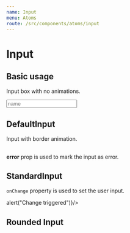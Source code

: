 ```yaml
---
name: Input
menu: Atoms
route: /src/components/atoms/input
---
```



# Input

<Props of={Input} />

## Basic usage

Input box with no animations.

<Playground>
    <Input type="text" placeholder="name" name="name" />
</Playground>

## DefaultInput

Input with border animation.

<Playground>
    <DefaultInput type="name" placeholder="name" name="name" />
</Playground>

## 

**error** prop is used to mark the input as error.

<Playground>
    <DefaultInput type="password" placeholder="password" name="password" error />
</Playground>

## StandardInput

`onChange` property is used to set the user input.

<Playground>
    <StandardInput type="text" placeholder="name" name="name" width="250px" onChange={() => alert("Change triggered")}/>
</Playground>

## Rounded Input

<Playground>
    <RoundedInput type="text" name="email" placeholder="Email"/>
</Playground>